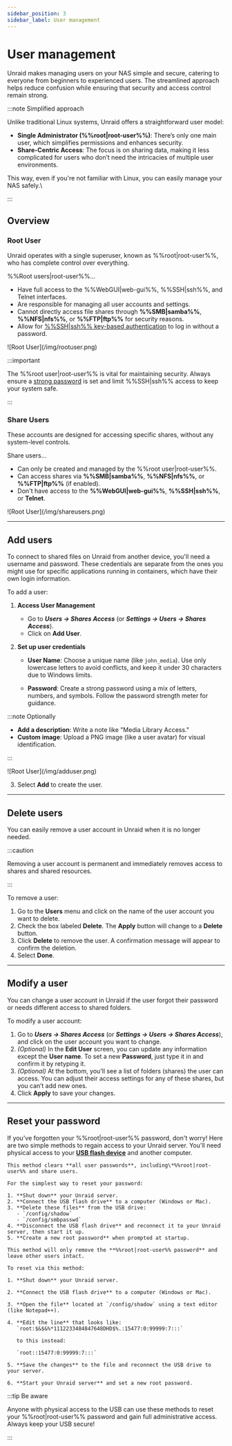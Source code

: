 ```yaml
---
sidebar_position: 3
sidebar_label: User management
---
```


# User management

Unraid makes managing users on your NAS simple and secure, catering to everyone from beginners to experienced users. The streamlined approach helps reduce confusion while ensuring that security and access control remain strong.

:::note Simplified approach

Unlike traditional Linux systems, Unraid offers a straightforward user model:

- **Single Administrator (%%root|root-user%%)**: There’s only one main user, which simplifies permissions and enhances security.
- **Share-Centric Access**: The focus is on sharing data, making it less complicated for users who don’t need the intricacies of multiple user environments.

This way, even if you're not familiar with Linux, you can easily manage your NAS safely.\\

:::

## Overview

### Root User

Unraid operates with a single superuser, known as %%root|root-user%%, who has complete control over everything.

%%Root users|root-user%%...

- Have full access to the %%WebGUI|web-gui%%, %%SSH|ssh%%, and Telnet interfaces.
- Are responsible for managing all user accounts and settings.
- Cannot directly access file shares through **%%SMB|samba%%**, **%%NFS|nfs%%**, or **%%FTP|ftp%%** for security reasons.
- Allow for [%%SSH|ssh%% key-based authentication](../../system-administration/advanced-tools/command-line-interface.mdx#accessing-the-terminal) to log in without a password.

<div style={{ margin: 'auto', maxWidth: '359px', display: 'flex', flexDirection: 'column', alignItems: 'center' }}>
  ![Root User](/img/rootuser.png)
</div>

:::important

The %%root user|root-user%% is vital for maintaining security. Always ensure a [strong password](./security-fundamentals.mdx#set-a-strong-root-password) is set and limit %%SSH|ssh%% access to keep your system safe.

:::

### Share Users

These accounts are designed for accessing specific shares, without any system-level controls.

Share users...

- Can only be created and managed by the %%root user|root-user%%.
- Can access shares via **%%SMB|samba%%**, **%%NFS|nfs%%**, or **%%FTP|ftp%%** (if enabled).
- Don't have access to the **%%WebGUI|web-gui%%**, **%%SSH|ssh%%**, or **Telnet**.

<div style={{ margin: 'auto', maxWidth: '359px', display: 'flex', flexDirection: 'column', alignItems: 'center' }}>
  ![Root User](/img/shareusers.png)
</div>

---

## Add users

To connect to shared files on Unraid from another device, you'll need a username and password. These credentials are separate from the ones you might use for specific applications running in containers, which have their own login information.

To add a user:

1. **Access User Management**
   - Go to ***Users → Shares Access*** (or ***Settings → Users → Shares Access***).
   - Click on **Add User**.

2. **Set up user credentials**
   - **User Name**: Choose a unique name (like `john_media`).  Use only lowercase letters to avoid conflicts, and keep it under 30 characters due to Windows limits.

   - **Password**: Create a strong password using a mix of letters, numbers, and symbols. Follow the password strength meter for guidance.

:::note Optionally

- **Add a description**: Write a note like "Media Library Access."
- **Custom image**: Upload a PNG image (like a user avatar) for visual identification.

:::

<div style={{ margin: 'auto', maxWidth: '359px', display: 'flex', flexDirection: 'column', alignItems: 'center' }}>
  ![Root User](/img/adduser.png)
</div>

3. Select **Add** to create the user.

---

## Delete users

You can easily remove a user account in Unraid when it is no longer needed.

:::caution

Removing a user account is permanent and immediately removes access to shares and shared resources.

:::

To remove a user:

1. Go to the **Users** menu and click on the name of the user account you want to delete.
2. Check the box labeled **Delete**. The **Apply** button will change to a **Delete** button.
3. Click **Delete** to remove the user. A confirmation message will appear to confirm the deletion.
4. Select **Done**.

---

## Modify a user

You can change a user account in Unraid if the user forgot their password or needs different access to shared folders.

To modify a user account:

1. Go to ***Users → Shares Access*** (or ***Settings → Users → Shares Access***), and click on the user account you want to change.
2. *(Optional)* In the **Edit User** screen, you can update any information except the **User name**. To set a new **Password**, just type it in and confirm it by retyping it.
3. *(Optional)* At the bottom, you’ll see a list of folders (shares) the user can access. You can adjust their access settings for any of these shares, but you can’t add new ones.
4. Click **Apply** to save your changes.

---

## Reset your password

If you've forgotten your %%root|root-user%% password, don't worry! Here are two simple methods to regain access to your Unraid server. You'll need physical access to your **[USB flash device](../../system-administration/maintain-and-update/changing-the-flash-device.mdx)** and another computer.


<Tabs>
  <TabItem value="basic" label="Basic" default>

    This method clears **all user passwords**, including\*%%root|root-user%% and share users.

    For the simplest way to reset your password:

    1. **Shut down** your Unraid server.
    2. **Connect the USB flash drive** to a computer (Windows or Mac).
    3. **Delete these files** from the USB drive:
       - `/config/shadow`
       - `/config/smbpasswd`
    4. **Disconnect the USB flash drive** and reconnect it to your Unraid server, then start it up.
    5. **Create a new root password** when prompted at startup.

  </TabItem>

  <TabItem value="advanced" label="Advanced">

    This method will only remove the **%%root|root-user%% password** and leave other users intact.

    To reset via this method:

    1. **Shut down** your Unraid server.

    2. **Connect the USB flash drive** to a computer (Windows or Mac).

    3. **Open the file** located at `/config/shadow` using a text editor (like Notepad++).

    4. **Edit the line** that looks like:
       `root:$&$&%*1112233484847648DHD$%.:15477:0:99999:7:::`

       to this instead:

       `root::15477:0:99999:7:::`

    5. **Save the changes** to the file and reconnect the USB drive to your server.

    6. **Start your Unraid server** and set a new root password.

  </TabItem>
</Tabs>

:::tip Be aware

Anyone with physical access to the USB can use these methods to reset your %%root|root-user%% password and gain full administrative access.  Always keep your USB secure!

:::
